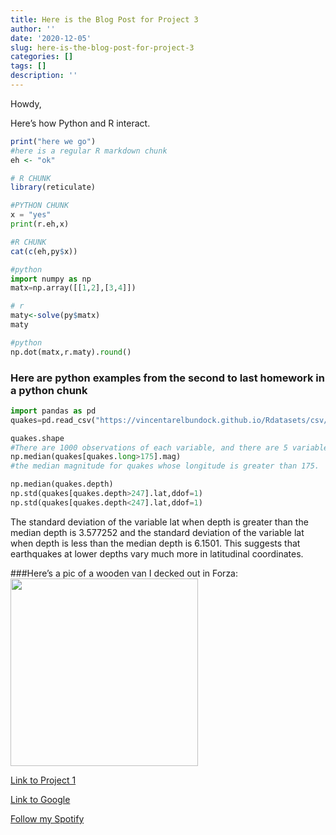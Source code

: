 ```yaml
---
title: Here is the Blog Post for Project 3
author: ''
date: '2020-12-05'
slug: here-is-the-blog-post-for-project-3
categories: []
tags: []
description: ''
---
```


Howdy,

Here's how Python and R interact.

```r
print("here we go")
#here is a regular R markdown chunk
eh <- "ok"
```

```R

# R CHUNK
library(reticulate)

```

```python
#PYTHON CHUNK
x = "yes"
print(r.eh,x)

```

```R
#R CHUNK
cat(c(eh,py$x))

```

```python
#python
import numpy as np
matx=np.array([[1,2],[3,4]])
```
```R
# r
maty<-solve(py$matx)
maty
```

```python
#python
np.dot(matx,r.maty).round()
```

### Here are python examples from the second to last homework in a python chunk
```python

import pandas as pd
quakes=pd.read_csv("https://vincentarelbundock.github.io/Rdatasets/csv/datasets/quakes.csv",index_col=0)

quakes.shape
#There are 1000 observations of each variable, and there are 5 variables in total.
np.median(quakes[quakes.long>175].mag)
#the median magnitude for quakes whose longitude is greater than 175. 

np.median(quakes.depth)
np.std(quakes[quakes.depth>247].lat,ddof=1)
np.std(quakes[quakes.depth<247].lat,ddof=1)

```
The standard deviation of the variable lat when depth is greater than the median depth is 3.577252 and the standard deviation of the variable lat when depth is less than the median depth is 6.1501. This suggests that earthquakes at lower depths vary much more in latitudinal coordinates.

###Here's a pic of a wooden van I decked out in Forza: 
![](/post/2020-12-05-here-is-the-blog-post-for-project-3_files/IMG_3382.JPG){width=300px height=300px}

[Link to Project 1](https://edg-rdo.github.io/project/project1/)

[Link to Google](https://www.google.com)

[Follow my Spotify](https://open.spotify.com/user/edg.rdo?si=jjJzWjTRRp-DmDehf5KItA)
